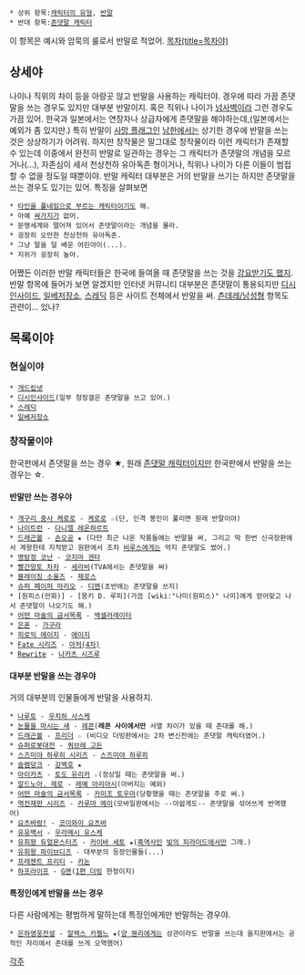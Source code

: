  * 상위 항목:[[캐릭터의 유형]], [[반말]]
 * 반대 항목:[[존댓말 캐릭터]]
이 항목은 예시와 암묵의 룰로서 반말로 적었어.
[[목차(title=목차야)]]
== 상세야 ==
나이나 직위의 차이 등을 아랑곳 않고 반말을 사용하는 캐릭터야. 경우에 따라 가끔 존댓말을 쓰는 경우도 있지만 대부분 반말이지. 혹은 직위나 나이가 [[넘사벽]]이라 그런 경우도 가끔 있어. 한국과 일본에서는 연장자나 상급자에게 존댓말을 해야하는데,(일본에서는 예외가 좀 있지만.) 특히 반말이 [[사망 플래그]]인 [[대한민국|남한]]에서는 상기한 경우에 반말을 쓰는 것은 상상하기가 어려워. 하지만 창작물은 말그대로 창작물이라 이런 캐릭터가 존재할 수 있는데 이중에서 완전히 반말로 일관하는 경우는 그 캐릭터가 존댓말의 개념을 모르거나(...), 자존심이 세서 천상천하 유아독존 형이거나, 직위나 나이가 다른 이들이 범접할 수 없을 정도일 때뿐이야. 반말 캐릭터 대부분은 거의 반말을 쓰기는 하지만 존댓말을 쓰는 경우도 있기는 있어. 특징을 살펴보면
 * [[타인을 풀네임으로 부르는 캐릭터]]이기도 해.
 * 아예 [[싸가지]]가 없어.
 * 문명세계와 떨어져 있어서 존댓말이라는 개념을 몰라.
 * 굉장히 오만한 천상천하 유아독존.
 * 그냥 말을 덜 배운 어린아이(...).
 * 지위가 굉장히 높아.
어쨌든 이러한 반말 캐릭터들은 한국에 들여올 때 존댓말을 쓰는 것을 [[강요받고 있는 거다!|강요받기도 했지]]. 반말 항목에 들어가 보면 알겠지만 인터넷 커뮤니티 대부분은 존댓말이 통용되지만 [[디시인사이드]], [[일베저장소]], [[스레딕]] 등은 사이트 전체에서 반말을 써. [[츤데레/남성형]] 항목도 관련이... 있나?
== 목록이야 ==
=== 현실이야 ===
 * [[개드립넷]]
 * [[디시인사이드]](일부 청정갤은 존댓말을 쓰고 있어.)
 * [[스레딕]]
 * [[일베저장소]]
=== 창작물이야 ===
한국판에서 존댓말을 쓰는 경우 ★, 원래 [[존댓말 캐릭터]]이지만 한국판에서 반말을 쓰는 경우는 ☆.
==== 반말만 쓰는 경우야 ====
 * [[개구리 중사 케로로]] - [[케로로]] ☆(단, 인격 봉인이 풀리면 원래 반말이야)
 * [[나이트런]] - [[다니엘 레온하르트]]
 * [[드래곤볼]] - [[손오공(드래곤볼)|손오공]] ★ (다만 최근 나온 작품들에는 반말을 써, 그리고 딱 한번 신극장판에서 계왕한테 지적받고 원판에서 조차 [[비루스]]에게는 억지 존댓말도 썼어.)
 * [[명탐정 코난]] - [[코지마 겐타]]
 * [[빨간망토 차차]] - [[세라비(빨간망토 차차)|세라비]](TVA에서는 존댓말을 써)
 * [[블레이징 소울즈]] - [[제로스(블레이징 소울즈)|제로스]]
 * [[슈퍼 페이퍼 마리오]] - [[디멘(슈퍼 페이퍼 마리오)|디멘]](초반에는 존댓말을 쓰지)
 * [원피스(만화)] - [몽키 D. 루피](가끔 [wiki:"나미(원피스)" 나미]에게 얻어맞고 나서 존댓말이 나오기도 해.)
 * [[어떤 마술의 금서목록]] - [[액셀러레이터(어떤 마술의 금서목록)|액셀러레이터]]
 * [[은혼]] - [[가구라]]
 * [[히로익 에이지]] - [[에이지(히로익 에이지)|에이지]] 
 * [[Fate 시리즈]] - [[아처(4차)]]
 * [[Rewrite]] - [[나카츠 시즈루]]
==== 대부분 반말을 쓰는 경우야 ====
거의 대부분의 인물들에게 반말을 사용하지.
 * [[나루토]] - [[우치하 사스케]]
 * [[눈물을 마시는 새]] - [[레콘]]('''레콘 사이에서만''' 서열 차이가 있을 때 존대를 해.)
 * [[드래곤볼]] - [[프리더]] ☆ (비디오 더빙판에서는 2차 변신전에는 존댓말 캐릭터였어.)
 * [[슈퍼로봇대전]] - [[쿼브레 고든]]
 * [[스즈미야 하루히 시리즈]] - [[스즈미야 하루히]]
 * [[슬램덩크]] - [[강백호]] ★
 * [[아이카츠]] - [[토도 유리카]] ☆(정상일 때는 존댓말을 써.)
 * [[알드노아. 제로]] - [[레예 아리아시]](아버지는 예외)
 * [[어떤 마술의 금서목록]] - [[카미조 토우마]](당황했을 때는 존댓말을 주로 써.)
 * [[역전재판 시리즈]] - [[카루마 메이]](모바일판에서는 --아쉽게도-- 존댓말을 섞어쓰게 번역했어)
 * [[요츠바랑!]] - [[코이와이 요츠바]]
 * [[유유백서]] - [[우라메시 유스케]]
 * [[유희왕 듀얼몬스터즈]] - [[카이바 세토]] ★([[흑역사]]인 [[유희왕 듀얼몬스터즈 빛의 피라미드|빛의 피라미드]]에서만 그래.)
 * [[유희왕 파이브디즈]] - 대부분의 등장인물들(...)
 * [[프레젠트 프리티]] - [[카논(프레젠트 프리티)|카논]]
 * [[하프라이프]] - [[G맨]]([[장비를 정지합니다|1편 더빙]] 한정이지)
==== 특정인에게 반말을 쓰는 경우 ====
다른 사람에게는 평범하게 말하는데 특정인에게만 반말하는 경우야.
 * [[은하영웅전설]] - [[알렉스 카젤느]] ★([[양 웬리]]에게는 상관이라도 반말을 쓰는데 을지판에서는 공적인 자리에서 존대를 쓰게 오역했어)
[[각주]]
